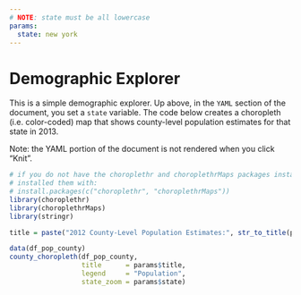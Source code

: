 ```yaml
---
# NOTE: state must be all lowercase
params:
  state: new york
---
```


# Demographic Explorer

This is a simple demographic explorer. Up above, in the `YAML` section of the document, you set a `state` variable. The code below creates a choropleth (i.e. color-coded) map that shows county-level population estimates for that state in 2013.

Note: the YAML portion of the document is not rendered when you click "Knit".

```r
# if you do not have the choroplethr and choroplethrMaps packages installed, 
# installed them with:
# install.packages(c("choroplethr", "choroplethrMaps"))
library(choroplethr)
library(choroplethrMaps)
library(stringr)

title = paste("2012 County-Level Population Estimates:", str_to_title(params$state))

data(df_pop_county)
county_choropleth(df_pop_county, 
                  title      = params$title, 
                  legend     = "Population", 
                  state_zoom = params$state)
```








